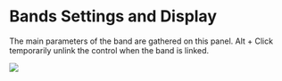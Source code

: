 # Bands Settings and Display

The main parameters of the band are gathered on this panel.
Alt + Click temporarily unlink the control when the band is linked.

![](https://flux-shared.s3.amazonaws.com/doc_images/Plugins/alchemist/Alchemist_03.png)
